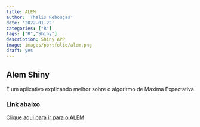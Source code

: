 ```yaml
---
title: ALEM
author: 'Thalis Rebouças'
date: '2022-01-22'
categories: ["R"]
tags: ["R","Shiny"]
description: Shiny APP
image: images/portfolio/alem.png
draft: yes
---
```


## Alem Shiny

É um aplicativo explicando melhor sobre o algoritmo de Maxima Expectativa

### Link abaixo 

<a href = "https://thalisreboucas.shinyapps.io/ALEM/">Clique aqui para ir para o ALEM</a>